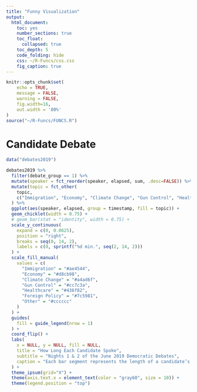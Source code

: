 ```yaml
---
title: "Funny Visualization"
output: 
  html_document:
    toc: yes
    number_sections: true
    toc_float:
      collapsed: true
    toc_depth: 5
    code_folding: hide
    css: ~/R-Funcs/css.css
    fig_caption: true
---
```


```r
knitr::opts_chunk$set(
	echo = TRUE,
	message = FALSE,
	warning = FALSE,
	fig.width=16,
	out.width = '80%'
)
source("~/R-Funcs/FUNCS.R")
```

# Candidate Debate

```r
data("debates2019")

debates2019 %>%
  filter(debate_group == 1) %>% 
  mutate(speaker = fct_reorder(speaker, elapsed, sum, .desc=FALSE)) %>%
  mutate(topic = fct_other(
    topic,
    c("Immigration", "Economy", "Climate Change", "Gun Control", "Healthcare", "Foreign Policy"))
  ) %>% 
  ggplot(aes(speaker, elapsed, group = timestamp, fill = topic)) +
  geom_chicklet(width = 0.75) +
  # geom_bar(stat = "identity", width = 0.75) +
  scale_y_continuous(
    expand = c(0, 0.0625),
    position = "right",
    breaks = seq(0, 14, 2),
    labels = c(0, sprintf("%d min.", seq(2, 14, 2)))
  ) +
  scale_fill_manual(
    values = c(
      "Immigration" = "#ae4544",
      "Economy" = "#d8cb98",
      "Climate Change" = "#a4ad6f",
      "Gun Control" = "#cc7c3a",
      "Healthcare" = "#436f82",
      "Foreign Policy" = "#7c5981",
      "Other" = "#cccccc"
    )
  ) +
  guides(
    fill = guide_legend(nrow = 1)
  ) +
  coord_flip() +
  labs(
    x = NULL, y = NULL, fill = NULL,
    title = "How Long Each Candidate Spoke",
    subtitle = "Nights 1 & 2 of the June 2019 Democratic Debates",
    caption = "Each bar segment represents the length of a candidate’s response to a question.\n\nOriginals <https://www.nytimes.com/interactive/2019/admin/100000006581096.embedded.html?>\n<https://www.nytimes.com/interactive/2019/admin/100000006584572.embedded.html?>\nby @nytimes Weiyi Cai, Jason Kao, Jasmine C. Lee, Alicia Parlapiano and Jugal K. Patel\n"
  ) +
  theme_ipsum(grid="X") +
  theme(axis.text.x = element_text(color = "gray60", size = 10)) +
  theme(legend.position = "top")

```

